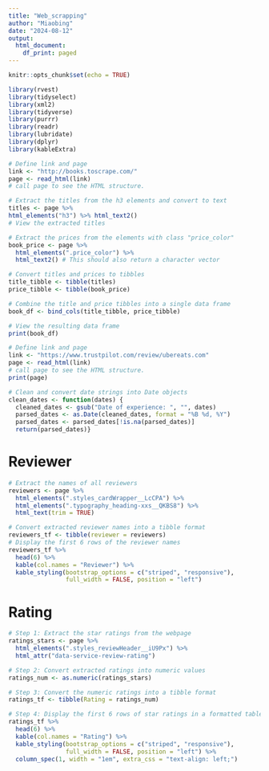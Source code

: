 ```yaml
---
title: "Web_scrapping"
author: "Miaobing"
date: "2024-08-12"
output:
  html_document:
    df_print: paged
---
```


```r
knitr::opts_chunk$set(echo = TRUE)
```

```r
library(rvest)
library(tidyselect)
library(xml2)
library(tidyverse)
library(purrr)
library(readr)
library(lubridate)
library(dplyr)
library(kableExtra)
```

```r
# Define link and page
link <- "http://books.toscrape.com/"
page <- read_html(link)
# call page to see the HTML structure.
```

```r
# Extract the titles from the h3 elements and convert to text
titles <- page %>%
html_elements("h3") %>% html_text2()
# View the extracted titles
```

```r
# Extract the prices from the elements with class "price_color"
book_price <- page %>%
  html_elements(".price_color") %>%
  html_text2() # This should also return a character vector

# Convert titles and prices to tibbles
title_tibble <- tibble(titles)
price_tibble <- tibble(book_price)

# Combine the title and price tibbles into a single data frame
book_df <- bind_cols(title_tibble, price_tibble)

# View the resulting data frame
print(book_df)
```
```r
# Define link and page
link <- "https://www.trustpilot.com/review/ubereats.com"
page <- read_html(link)
# call page to see the HTML structure.
print(page)
```
```r
# Clean and convert date strings into Date objects
clean_dates <- function(dates) {
  cleaned_dates <- gsub("Date of experience: ", "", dates)
  parsed_dates <- as.Date(cleaned_dates, format = "%B %d, %Y")
  parsed_dates <- parsed_dates[!is.na(parsed_dates)]
  return(parsed_dates)}
```

# Reviewer
```r
# Extract the names of all reviewers
reviewers <- page %>%
  html_elements(".styles_cardWrapper__LcCPA") %>%
  html_elements(".typography_heading-xxs__QKBS8") %>%
  html_text(trim = TRUE)

# Convert extracted reviewer names into a tibble format
reviewers_tf <- tibble(reviewer = reviewers)
# Display the first 6 rows of the reviewer names
reviewers_tf %>%
  head(6) %>%
  kable(col.names = "Reviewer") %>%
  kable_styling(bootstrap_options = c("striped", "responsive"),
                full_width = FALSE, position = "left")
```

# Rating
```r
# Step 1: Extract the star ratings from the webpage
ratings_stars <- page %>%
  html_elements(".styles_reviewHeader__iU9Px") %>%
  html_attr("data-service-review-rating")

# Step 2: Convert extracted ratings into numeric values
ratings_num <- as.numeric(ratings_stars)

# Step 3: Convert the numeric ratings into a tibble format
ratings_tf <- tibble(Rating = ratings_num)

# Step 4: Display the first 6 rows of star ratings in a formatted table with left-aligned content
ratings_tf %>%
  head(6) %>%
  kable(col.names = "Rating") %>%
  kable_styling(bootstrap_options = c("striped", "responsive"),
                full_width = FALSE, position = "left") %>%
  column_spec(1, width = "1em", extra_css = "text-align: left;")

```


